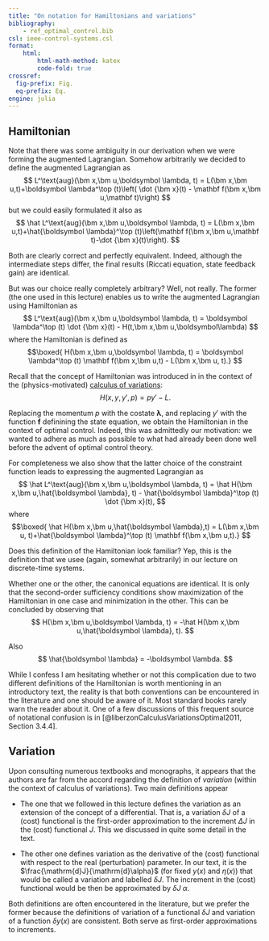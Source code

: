 ```yaml
---
title: "On notation for Hamiltonians and variations"
bibliography: 
    - ref_optimal_control.bib
csl: ieee-control-systems.csl
format:
    html:
        html-math-method: katex
        code-fold: true
crossref:
  fig-prefix: Fig. 
  eq-prefix: Eq.
engine: julia
---
```


## Hamiltonian

Note that there was some ambiguity in our derivation when we were forming the augmented Lagrangian. Somehow arbitrarily we decided to define the augmented Lagrangian as 
$$
 L^\text{aug}(\bm x,\bm u,\boldsymbol \lambda, t) =  L(\bm x,\bm u,t)+\boldsymbol \lambda^\top (t)\left( \dot {\bm x}(t) - \mathbf f(\bm x,\bm u,\mathbf t)\right)
$$
but we could easily formulated it also as
$$
 \hat L^\text{aug}(\bm x,\bm u,\boldsymbol \lambda, t) =  L(\bm x,\bm u,t)+\hat{\boldsymbol \lambda}^\top (t)\left(\mathbf f(\bm x,\bm u,\mathbf t)-\dot {\bm x}(t)\right).
$$

Both are clearly correct and perfectly equivalent. Indeed, although the intermediate steps differ, the final results (Riccati equation, state feedback gain) are identical. 

But was our choice really completely arbitrary? Well, not really. The former (the one used in this lecture) enables us to write the augmented Lagrangian using Hamiltonian as 
$$
 L^\text{aug}(\bm x,\bm u,\boldsymbol \lambda, t) =  \boldsymbol \lambda^\top (t) \dot {\bm x}(t) - H(t,\bm x,\bm u,\boldsymbol\lambda)
$$
where the Hamiltonian is defined as
$$\boxed{
 H(\bm x,\bm u,\boldsymbol \lambda, t) = \boldsymbol \lambda^\top (t) \mathbf f(\bm x,\bm u,t) - L(\bm x,\bm u, t).}
$$

Recall that the concept of Hamiltonian was introduced in in the context of the (physics-motivated) [calculus of variations](cont_indir_calculus_of_variations.qmd): 
$$
H(x,y,y',p) = py'-L.
$$ 

Replacing the momentum $p$ with the costate $\boldsymbol \lambda$, and replacing $y'$ with the function $\mathbf f$ definining the state equation, we obtain the Hamiltonian in the context of optimal control. Indeed, this was admittedly our motivation: we wanted to adhere as much as possible to what had already been done well before the advent of optimal control theory. 

For completeness we also show that the latter choice of the constraint function leads to expressing the augmented Lagrangian as
$$
 \hat L^\text{aug}(\bm x,\bm u,\boldsymbol \lambda, t) =  \hat H(\bm x,\bm u,\hat{\boldsymbol \lambda}, t) - \hat{\boldsymbol \lambda}^\top (t) \dot {\bm x}(t),
$$
where 
$$\boxed{
 \hat H(\bm x,\bm u,\hat{\boldsymbol \lambda},t) = L(\bm x,\bm u, t)+\hat{\boldsymbol \lambda}^\top (t) \mathbf f(\bm x,\bm u,t).}
$$

Does this definition of the Hamiltonian look familiar? Yep, this is the definition that we usee (again, somewhat arbitrarily) in our lecture on discrete-time systems. 

Whether one or the other, the canonical equations are identical. It is only that the second-order sufficiency conditions show maximization of the Hamiltonian in one case and minimization in the other. This can be concluded by observing that 
$$
 H(\bm x,\bm u,\boldsymbol \lambda, t) = -\hat H(\bm x,\bm u,\hat{\boldsymbol \lambda}, t).
$$

Also
$$
\hat{\boldsymbol \lambda} = -\boldsymbol \lambda.
$$

While I confess I am hesitating whether or not this complication due to two different definitions of the Hamiltonian is worth mentioning in an introductory text, the reality is that both conventions can be encountered in the literature and one should be aware of it. Most standard books rarely warn the reader about it. One of a few discussions of this frequent source of notational confusion is in [@liberzonCalculusVariationsOptimal2011, Section 3.4.4].

## Variation

Upon consulting numerous textbooks and monographs, it appears that the authors are far from the accord regarding the definition of *variation* (within the context of calculus of variations). Two main definitions appear 

- The one that we followed in this lecture defines the variation as an extension of the concept of a differential. That is, a variation $\delta J$ of a (cost) functional is the first-order approximation to the increment $\Delta J$ in the (cost) functional $J$. This we discussed in quite some detail in the text.

- The other one defines variation as the derivative of the (cost) functional with respect to the real (perturbation) parameter. In our text, it is the $\frac{\mathrm{d}J}{\mathrm{d}\alpha}$ (for fixed $y(x)$ and $\eta(x)$) that would be called a variation and labelled $\delta J$. The increment in the (cost) functional would be then be approximated by $\delta J\;\alpha$. 

Both definitions are often encountered in the literature, but we prefer the former because the definitions of variation of a functional $\delta J$ and variation of a function $\delta y(x)$ are consistent. Both serve as first-order approximations to increments.